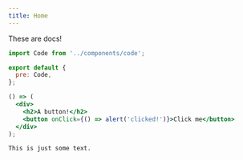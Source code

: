 ```yaml
---
title: Home
---
```


These are docs!

```js
import Code from '../components/code';

export default {
  pre: Code,
};
```

```jsx react-live
() => (
  <div>
    <h2>A button!</h2>
    <button onClick={() => alert('clicked!')}>Click me</button>
  </div>
);
```

```
This is just some text.
```
